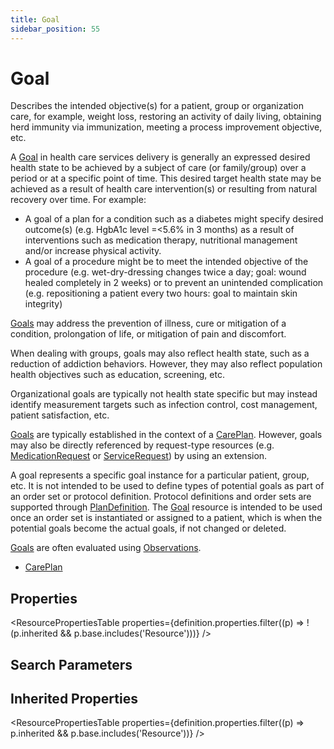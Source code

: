 ```yaml
---
title: Goal
sidebar_position: 55
---
```


# Goal

Describes the intended objective(s) for a patient, group or organization care, for example, weight loss, restoring an activity of daily living, obtaining herd immunity via immunization, meeting a process improvement objective, etc.

  <Tabs queryString="intro-section">
  <TabItem value="usage" label="Usage" default>
    <div> <a name="scope"></a>  <p>    A <a href="/docs/api/fhir/resources/goal">Goal</a> in health care services delivery is generally an expressed desired health state to be achieved by a subject of care (or family/group) over a period or at a specific point of time.  This desired target health state may be achieved as a result of health care intervention(s) or resulting from natural recovery over time.  For example: </p> <ul> <li> A goal of a plan for a condition such as a diabetes might specify desired outcome(s) (e.g. HgbA1c level =&lt;5.6% in 3 months) as a result of interventions such as medication therapy, nutritional management and/or increase physical activity. </li> <li> A goal of a procedure might be to meet the intended objective of the procedure (e.g. wet-dry-dressing changes twice a day; goal: wound healed completely in 2 weeks) or to prevent an unintended complication (e.g. repositioning a patient every two hours: goal to maintain skin integrity) </li> </ul>  <p> <a href="/docs/api/fhir/resources/goal">Goals</a> may address the prevention of illness, cure or mitigation of a condition, prolongation of life, or mitigation of pain and discomfort. </p>  <p> When dealing with groups, goals may also reflect health state, such as a reduction of addiction behaviors.  However, they may also reflect population health objectives such as education, screening, etc. </p>  <p> Organizational goals are typically not health state specific but may instead identify measurement targets such as infection control, cost management, patient satisfaction, etc. </p>  </div>
    </TabItem>
  <TabItem value="relationships" label="Relationships">
    <div> <a name="bnr"></a>  <p> <a href="/docs/api/fhir/resources/goal">Goals</a> are typically established in the context of a <a href="/docs/api/fhir/resources/careplan">CarePlan</a>.  However, goals may also be directly     referenced by request-type resources (e.g. <a href="/docs/api/fhir/resources/medicationrequest">MedicationRequest</a> or <a href="/docs/api/fhir/resources/servicerequest">ServiceRequest</a>) by using an extension. </p> <p> A goal represents a specific goal instance for a particular patient, group, etc.  It is not intended to be used to define types of potential goals as part of an order set or protocol definition.  Protocol definitions and order sets are supported through <a href="/docs/api/fhir/resources/plandefinition">PlanDefinition</a>.  The <a href="/docs/api/fhir/resources/goal">Goal</a> resource is intended to be used once an order set is instantiated or assigned to a patient, which is when the potential goals become the actual goals, if not changed or deleted. </p> <p> <a href="/docs/api/fhir/resources/goal">Goals</a> are often evaluated using <a href="/docs/api/fhir/resources/observation">Observations</a>. </p> </div>
    </TabItem>
  
  <TabItem value="referencedBy" label="Referenced By">
    <ul><li><a href="/docs/api/fhir/resources/careplan">CarePlan</a></li></ul>
    </TabItem>
</Tabs>


## Properties

<ResourcePropertiesTable properties={definition.properties.filter((p) => !(p.inherited && p.base.includes('Resource')))} />

## Search Parameters

<SearchParamsTable searchParams={definition.searchParameters} />

## Inherited Properties

<ResourcePropertiesTable properties={definition.properties.filter((p) => p.inherited && p.base.includes('Resource'))} />


